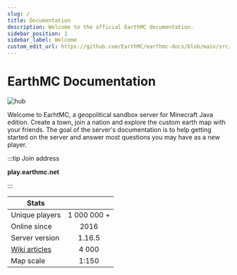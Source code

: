 ---
slug: /
title: Documentation
description: Welcome to the official EarthMC documentation.
sidebar_position: 1
sidebar_label: Welcome
custom_edit_url: https://github.com/EarthMC/earthmc-docs/blob/main/src/docs/index.mdx
---
# EarthMC Documentation
![hub](/img/emchub.png)

Welcome to EarhtMC, a geopolitical sandbox server for Minecraft Java edition. Create a town, join a nation and explore the custom earth map with your friends. The goal of the server's documentation is to help getting started on the server and answer most questions you may have as a new player.  

:::tip Join address

**play.earthmc.net**

:::


| Stats       |           |
| ------------- |:-------------:|
| Unique players      | 1 000 000 + |
| Online since      | 2016 |
| Server version      | 1.16.5 |
| [Wiki articles](https://earthmc.fandom.com/wiki/Earthmc_Wiki)      | 4 000 |
| Map scale      | 1:150 |